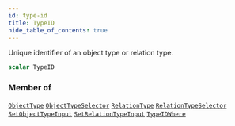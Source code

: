 ```yaml
---
id: type-id
title: TypeID
hide_table_of_contents: true
---
```








Unique identifier of an object type or relation type.

```graphql
scalar TypeID
```




### Member of

[`ObjectType`](/docs/directory-api-reference/schema/object-types/objects/object-type)  <Badge class="secondary" text="object"/><Bullet />[`ObjectTypeSelector`](/docs/directory-api-reference/schema/object-types/inputs/object-type-selector)  <Badge class="secondary" text="input"/><Bullet />[`RelationType`](/docs/directory-api-reference/schema/relation-types/objects/relation-type)  <Badge class="secondary" text="object"/><Bullet />[`RelationTypeSelector`](/docs/directory-api-reference/schema/relation-types/inputs/relation-type-selector)  <Badge class="secondary" text="input"/><Bullet />[`SetObjectTypeInput`](/docs/directory-api-reference/schema/object-types/inputs/set-object-type-input)  <Badge class="secondary" text="input"/><Bullet />[`SetRelationTypeInput`](/docs/directory-api-reference/schema/relation-types/inputs/set-relation-type-input)  <Badge class="secondary" text="input"/><Bullet />[`TypeIDWhere`](/docs/directory-api-reference/schema/common/inputs/type-idwhere)  <Badge class="secondary" text="input"/>



